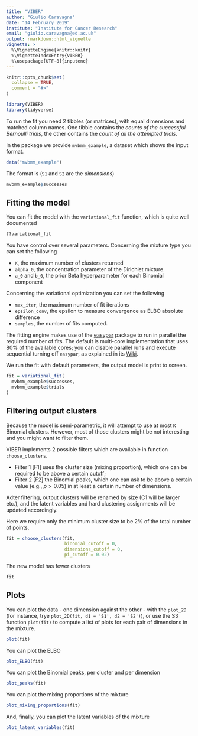 ```yaml
---
title: "VIBER"
author: "Giulio Caravagna"
date: "14 February 2019"
institute: "Institute for Cancer Research"
email: "giulio.caravagna@ed.ac.uk"
output: rmarkdown::html_vignette
vignette: >
  %\VignetteEngine{knitr::knitr}
  %\VignetteIndexEntry{VIBER}
  %\usepackage[UTF-8]{inputenc}
---
```

```r
knitr::opts_chunk$set(
  collapse = TRUE,
  comment = "#>"
)
```



```r
library(VIBER)
library(tidyverse)
```

To run the fit you need 2 tibbles (or matrices), with equal dimensions and matched column names. One tibble contains the *counts of the successful Bernoulli trials*, the other contains the *count of all the attempted trials*. 

In the package we provide `mvbmm_example`, a dataset which shows the input format.

```r
data("mvbmm_example")
```
The format is (`S1` and `S2` are the *dimensions*)
```r
mvbmm_example$successes
```

## Fitting the model

You can fit the model with the `variational_fit` function, which is quite well documented
```r
??variational_fit
```

You have control over several parameters. Concerning the mixture type you can set the following 

- `K`, the maximum number of clusters returned
- `alpha_0`, the concentration parameter of the Dirichlet mixture. 
- `a_0` and `b_0`, the prior Beta hyperparameter for each Binomial component

Concerning the variational optimization you can set the following

- `max_iter`, the maximum number of fit iterations
- `epsilon_conv`, the epsilon to measure convergence as ELBO absolute difference
- `samples`, the number of fits computed. 

The fitting engine makes use of the [easypar](https://github.com/caravagn/easypar) package to run in parallel the required number of fits. The default is multi-core implementation that uses 80% of the available cores; you can disable parallel runs and execute sequential turning off `easypar`, as explained in its [Wiki](https://github.com/caravagn/easypar).

We run the fit with default parameters, the output model is print to screen.
```r
fit = variational_fit(
  mvbmm_example$successes,
  mvbmm_example$trials
)
```

## Filtering output clusters

Because the model is semi-parametric, it will attempt to use at most `K` Binomial clusters. However, most of those clusters might be not interesting and you might want to filter them.

VIBER implements 2 possible filters which are available in function `choose_clusters`.


- Filter 1 [F1] uses the cluster size (mixing proportion), which one can be required to be above a certain cutoff;
- Filter 2 [F2] the Binomial peaks, which one can ask to be above a certain value (e.g., $p>0.05$) in at least a certain number of dimensions.

Adter filtering, output clusters will be renamed by size (C1 will be larger etc.), and the latent variables and  hard clustering assignments will be updated accordingly.

Here we require only the minimum cluster size to be 2% of the total number of points.
```r
fit = choose_clusters(fit, 
                      binomial_cutoff = 0, 
                      dimensions_cutoff = 0,
                      pi_cutoff = 0.02)
```
The new model has fewer clusters
```r
fit 
```


## Plots

You can plot the data - one dimension against the other - with the `plot_2D` (for instance, trye `plot_2D(fit, d1 = 'S1', d2 = 'S2')`), or use the S3 function `plot(fit)` to compute a list of plots for each pair of dimensions in the mixture.

```r
plot(fit)
```


You can plot the ELBO
```r
plot_ELBO(fit)
```

You can plot the Binomial peaks, per cluster and per dimension
```r
plot_peaks(fit)
```

You can plot the mixing proportions of the mixture 
```r
plot_mixing_proportions(fit)
```

And, finally, you can plot the latent variables of the mixture 
```r
plot_latent_variables(fit)
```

